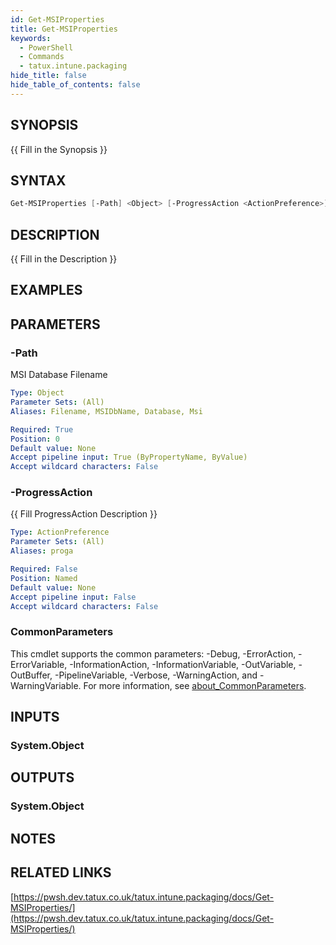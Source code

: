 ```yaml
---
id: Get-MSIProperties
title: Get-MSIProperties
keywords:
  - PowerShell
  - Commands
  - tatux.intune.packaging
hide_title: false
hide_table_of_contents: false
---
```


## SYNOPSIS

\{\{ Fill in the Synopsis \}\}

## SYNTAX

```powershell
Get-MSIProperties [-Path] <Object> [-ProgressAction <ActionPreference>] [<CommonParameters>]
```

## DESCRIPTION

\{\{ Fill in the Description \}\}

## EXAMPLES

## PARAMETERS

### -Path

MSI Database Filename

```yaml
Type: Object
Parameter Sets: (All)
Aliases: Filename, MSIDbName, Database, Msi

Required: True
Position: 0
Default value: None
Accept pipeline input: True (ByPropertyName, ByValue)
Accept wildcard characters: False
```

### -ProgressAction

\{\{ Fill ProgressAction Description \}\}

```yaml
Type: ActionPreference
Parameter Sets: (All)
Aliases: proga

Required: False
Position: Named
Default value: None
Accept pipeline input: False
Accept wildcard characters: False
```

### CommonParameters

This cmdlet supports the common parameters: -Debug, -ErrorAction, -ErrorVariable, -InformationAction, -InformationVariable, -OutVariable, -OutBuffer, -PipelineVariable, -Verbose, -WarningAction, and -WarningVariable. For more information, see [about_CommonParameters](http://go.microsoft.com/fwlink/?LinkID=113216).

## INPUTS

### System.Object

## OUTPUTS

### System.Object

## NOTES

## RELATED LINKS

[https://pwsh.dev.tatux.co.uk/tatux.intune.packaging/docs/Get-MSIProperties/](https://pwsh.dev.tatux.co.uk/tatux.intune.packaging/docs/Get-MSIProperties/)

